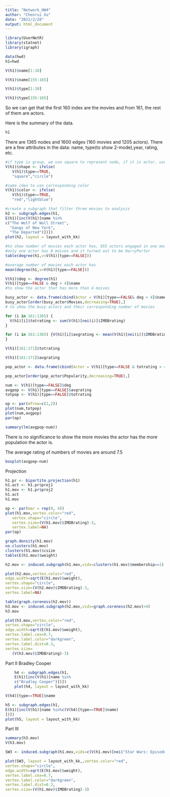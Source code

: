 ---
title: "Network_HW4"
author: "Chenrui Xu"
date: "2021/2/28"
output: html_document
---

```{r}
library(UserNetR)
library(statnet)
library(igraph)
```

```{r}
data(hwd)
h1=hwd
```

```{r}
V(h1)$name[1:10]
```

```{r}
V(h1)$name[155:165]
```

```{r}
V(h1)$type[1:10]
```


```{r}
V(h1)$type[155:165]
```
So we can get that the first 160 index are the movies and from 161, the rest of them are actors.


Here is the summary of the data.
```{r}
h1
```
There are 1365 nodes and 1600 edges (160 movies and 1205 actors). There are a few attributes in the data: name, type(to show 2-mode),year, rating, etc.

```{r}
#if type is group, we use square to represent node, if it is actor, use circle
V(h1)$shape <- ifelse(
   V(h1)$type==TRUE,
   "square","circle")

#same idea to use corresponding color
V(h1)$color <- ifelse(
   V(h1)$type==TRUE,
   "red","lightblue")
```

```{r}
#create a subgraph that filter three movies to analysis
h2 <- subgraph.edges(h1, 
E(h1)[inc(V(h1)[name %in%
c("The Wolf of Wall Street", 
  "Gangs of New York",
  "The Departed")])])
plot(h2, layout = layout_with_kk)
```

```{r}
#to show number of movies each actor has, 955 actors engaged in one movie
#only one actor has 8 moives and it turned out to be HarryPorter
table(degree(h1,v=V(h1)[type==FALSE]))

#average number of movies each actor has
mean(degree(h1,v=V(h1)[type==FALSE]))

V(h1)$deg <- degree(h1)
V(h1)[type==FALSE & deg > 4]$name
#to show the actor that has more than 4 moives
```


```{r}
busy_actor <- data.frame(cbind(Actor = V(h1)[type==FALSE& deg > 4]$name,Movies = V(h1)[type==FALSE& deg > 4]$deg))
busy_actor[order(busy_actor$Movies,decreasing=TRUE),]
# to show the busy actors and their corresponding number of movies
```

```{r}
for (i in 161:1365) {
  V(h1)[i]$totrating <- sum(V(h1)[nei(i)]$IMDBrating)
}

for (i in 161:1365) {V(h1)[i]$avgrating <- mean(V(h1)[nei(i)]$IMDBrating)
}
```

```{r}
V(h1)[161:171]$totrating
```

```{r}
V(h1)[161:171]$avgrating
```

```{r}
pop_actor <- data.frame(cbind(Actor = V(h1)[type==FALSE & totrating > 40]$name,Popularity =V(h1)[type==FALSE &totrating > 40]$totrating))

pop_actor[order(pop_actor$Popularity,decreasing=TRUE),]
```

```{r}
num <- V(h1)[type==FALSE]$deg
avgpop <- V(h1)[type==FALSE]$avgrating
totpop <- V(h1)[type==FALSE]$totrating

op <- par(mfrow=c(1,2))
plot(num,totpop)
plot(num,avgpop)
par(op)
```

```{r}
summary(lm(avgpop~num))
```
There is no significance to show the more movies the actor has the more population the actor is.

The average rating of numbers of movies are around 7.5
```{r}
boxplot(avgpop~num)
```

Projection
```{r}
h1.pr <- bipartite.projection(h1)
h1.act <- h1.pr$proj1
h1.mov <- h1.pr$proj2
h1.act
h1.mov
```

```{r}
op <- par(mar = rep(0, 4))
plot(h1.mov,vertex.color="red",
   vertex.shape="circle",
   vertex.size=(V(h1.mov)$IMDBrating)-3,
   vertex.label=NA)
par(op)
```

```{r}
graph.density(h1.mov)
no.clusters(h1.mov)
clusters(h1.mov)$csize
table(E(h1.mov)$weight)
```

```{r}
h2.mov <- induced.subgraph(h1.mov,vids=clusters(h1.mov)$membership==1)

plot(h2.mov,vertex.color="red",
edge.width=sqrt(E(h1.mov)$weight),
vertex.shape="circle",
vertex.size=(V(h2.mov)$IMDBrating)-3,
vertex.label=NA)

```

```{r}
table(graph.coreness(h2.mov))
h3.mov <- induced.subgraph(h2.mov,vids=graph.coreness(h2.mov)>4)
h3.mov

plot(h3.mov,vertex.color="red",
vertex.shape="circle",
edge.width=sqrt(E(h1.mov)$weight),
vertex.label.cex=0.7,
vertex.label.color="darkgreen",
vertex.label.dist=0.3,
vertex.size=
   (V(h3.mov)$IMDBrating)-3)


```

Part II  Bradley Cooper
```{r}
    h4 <- subgraph.edges(h1, 
    E(h1)[inc(V(h1)[name %in%
    c("Bradley Cooper")])])
    plot(h4, layout = layout_with_kk)
```

```{r}
V(h4)[type==TRUE]$name
```

```{r}
h5 <- subgraph.edges(h1, 
E(h1)[inc(V(h1)[name %in%c(V(h4)[type==TRUE]$name)
])])
plot(h5, layout = layout_with_kk)
```

Part III
```{r}
summary(h3.mov)
V(h3.mov)
```

```{r}
SW3 <- induced.subgraph(h1.mov,vids=c(V(h1.mov)[nei("Star Wars: Episode III - Revenge of the Sith")],V(h1.mov)[name%in%"Star Wars: Episode III - Revenge of the Sith"]))
```

```{r}
plot(SW3, layout = layout_with_kk,,vertex.color="red",
vertex.shape="circle",
edge.width=sqrt(E(h1.mov)$weight),
vertex.label.cex=0.7,
vertex.label.color="darkgreen",
vertex.label.dist=0.3,
vertex.size=(V(h1.mov)$IMDBrating)-3)
```

```{r}


```